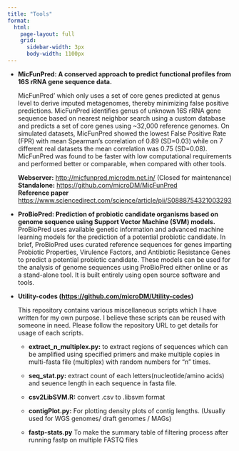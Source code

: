 ```yaml
---
title: "Tools"
format: 
  html:
    page-layout: full
    grid:
      sidebar-width: 3px
      body-width: 1100px
---
```


-   **MicFunPred: A conserved approach to predict functional profiles from 16S rRNA gene sequence data.**

    MicFunPred' which only uses a set of core genes predicted at genus level to derive imputed metagenomes, thereby minimizing false positive predictions. MicFunPred identifies genus of unknown 16S rRNA gene sequence based on nearest neighbor search using a custom database and predicts a set of core genes using \~32,000 reference genomes. On simulated datasets, MicFunPred showed the lowest False Positive Rate (FPR) with mean Spearman's correlation of 0.89 (SD=0.03) while on 7 different real datasets the mean correlation was 0.75 (SD=0.08). MicFunPred was found to be faster with low computational requirements and performed better or comparable, when compared with other tools.

    **Webserver:** <http://micfunpred.microdm.net.in/> (Closed for maintenance)\
    **Standalone:** <https://github.com/microDM/MicFunPred>\
    **Reference paper** <https://www.sciencedirect.com/science/article/pii/S0888754321003293>

-   **ProBioPred: Prediction of probiotic candidate organisms based on genome sequence using Support Vector Machine (SVM) models.** ProBioPred uses available genetic information and advanced machine learning models for the prediction of a potential probiotic candidate. In brief, ProBioPred uses curated reference sequences for genes imparting Probiotic Properties, Virulence Factors, and Antibiotic Resistance Genes to predict a potential probiotic candidate. These models can be used for the analysis of genome sequences using ProBioPred either online or as a stand-alone tool. It is built entirely using open source software and tools.

-   **Utility-codes (<https://github.com/microDM/Utility-codes>)**

    This repository contains various miscellaneous scripts which I have written for my own purpose. I believe these scripts can be reused with someone in need. Please follow the repository URL to get details for usage of each scripts.

    -   **extract_n_multiplex.py:** to extract regions of sequences which can be amplified using specified primers and make multiple copies in multi-fasta file (multiplex) with random numbers for "n" times.

    -   **seq_stat.py:** extract count of each letters(nucleotide/amino acids) and seuence length in each sequence in fasta file.

    -   **csv2LibSVM.R:** convert .csv to .libsvm format

    -   **contigPlot.py:** For plotting density plots of contig lengths. (Usually used for WGS genomes/ draft genomes / MAGs)

    -   **fastp-stats.py** To make the summary table of filtering process after running fastp on multiple FASTQ files
